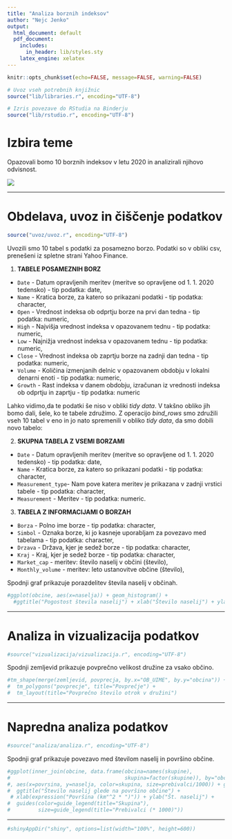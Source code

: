 ```yaml
---
title: "Analiza borznih indeksov"
author: "Nejc Jenko"
output:
  html_document: default
  pdf_document:
    includes:
      in_header: lib/styles.sty
    latex_engine: xelatex
---
```


```r
knitr::opts_chunk$set(echo=FALSE, message=FALSE, warning=FALSE)

# Uvoz vseh potrebnih knjižnic
source("lib/libraries.r", encoding="UTF-8")
```

```r
# Izris povezave do RStudia na Binderju
source("lib/rstudio.r", encoding="UTF-8")
```

# Izbira teme

Opazovali bomo 10 borznih indeksov v letu 2020 in analizirali njihovo odvisnost.

![](slike/two-growth-stocks-to-buy-now.png)

***

# Obdelava, uvoz in čiščenje podatkov

```r
source("uvoz/uvoz.r", encoding="UTF-8")
```

Uvozili smo 10 tabel s podatki za posamezno borzo. Podatki so v obliki csv, prenešeni iz spletne strani Yahoo Finance. 

1. **TABELE POSAMEZNIH  BORZ**
  - `Date` - Datum opravljenih meritev (meritve so opravljene od 1. 1. 2020 tedensko) - tip podatka: date,
  - `Name` - Kratica borze, za katero so prikazani podatki - tip podatka: character,
  - `Open` - Vrednost indeksa ob odprtju borze na prvi dan tedna - tip podatka: numeric,
  - `High` - Najvišja vrednost indeksa v opazovanem tednu - tip podatka: numeric,
  - `Low` - Najnižja vrednost indeksa v opazovanem tednu - tip podatka: numeric,
  - `Close` - Vrednost indeksa ob zaprtju borze na zadnji dan tedna - tip podatka: numeric,
  - `Volume` - Količina izmenjanih delnic v opazovanem obdobju v lokalni denarni enoti - tip podatka: numeric,
  - `Growth` - Rast indeksa v danem obdobju, izračunan iz vrednosti indeksa ob odprtju in zaprtju - tip podatka: numeric

Lahko vidimo,da te podatki še niso v obliki *tidy data*. V takšno obliko jih bomo dali, šele, ko te tabele združimo. Z operacijo *bind_rows* smo združili vseh 10 tabel v eno in jo nato spremenili v obliko *tidy data*, da smo dobili novo tabelo:

2. **SKUPNA TABELA Z VSEMI BORZAMI**
 - `Date` - Datum opravljenih meritev (meritve so opravljene od 1. 1. 2020 tedensko) - tip podatka: date,
 - `Name` - Kratica borze, za katero so prikazani podatki - tip podatka: character,
 - `Measurement_type`- Nam pove katera meritev je prikazana v zadnji vrstici tabele - tip podatka: character,
 - `Measurement` - Meritev - tip podatka: numeric.

3. **TABELA Z INFORMACIJAMI  O BORZAH**
  - `Borza` - Polno ime borze - tip podatka: character,
  - `Simbol` - Oznaka borze, ki jo kasneje uporabljam za povezavo med tabelama - tip podatka: character,
  - `Drzava` - Država, kjer je sedež borze - tip podatka: character,
  - `Kraj` - Kraj, kjer je sedež borze - tip podatka: character,
  - `Market_cap` - meritev: število naselij v občini (število),
  - `Monthly_volume` - meritev: leto ustanovitve občine (število),
  


Spodnji graf prikazuje porazdelitev števila naselij v občinah.

```r
#ggplot(obcine, aes(x=naselja)) + geom_histogram() +
  #ggtitle("Pogostost števila naselij") + xlab("Število naselij") + ylab("Število občin")
```

***

# Analiza in vizualizacija podatkov

```r
#source("vizualizacija/vizualizacija.r", encoding="UTF-8")
```

Spodnji zemljevid prikazuje povprečno velikost družine za vsako občino.

```r
#tm_shape(merge(zemljevid, povprecja, by.x="OB_UIME", by.y="obcina")) +
#  tm_polygons("povprecje", title="Povprečje") +
#  tm_layout(title="Povprečno število otrok v družini")
```

***

# Napredna analiza podatkov

```r
#source("analiza/analiza.r", encoding="UTF-8")
```

Spodnji graf prikazuje povezavo med številom naselij in površino občine.

```r
#ggplot(inner_join(obcine, data.frame(obcina=names(skupine),
#                                     skupina=factor(skupine)), by="obcina")
#, aes(x=povrsina, y=naselja, color=skupina, size=prebivalci/1000)) + geom_point() +
#  ggtitle("Število naselij glede na površino občine") +
 # xlab(expression("Površina (km"^2 * ")")) + ylab("Št. naselij") +
#  guides(color=guide_legend(title="Skupina"),
#         size=guide_legend(title="Prebivalci (* 1000)"))
```

***

```r
#shinyAppDir("shiny", options=list(width="100%", height=600))
```
